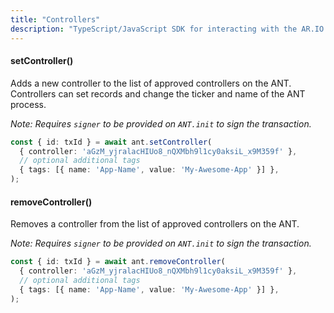 ```yaml
---
title: "Controllers"
description: "TypeScript/JavaScript SDK for interacting with the AR.IO ecosystem"
---
```


#### setController()

Adds a new controller to the list of approved controllers on the ANT. Controllers can set records and change the ticker and name of the ANT process.

_Note: Requires `signer` to be provided on `ANT.init` to sign the transaction._

```typescript
const { id: txId } = await ant.setController(
  { controller: 'aGzM_yjralacHIUo8_nQXMbh9l1cy0aksiL_x9M359f' },
  // optional additional tags
  { tags: [{ name: 'App-Name', value: 'My-Awesome-App' }] },
);
```

#### removeController()

Removes a controller from the list of approved controllers on the ANT.

_Note: Requires `signer` to be provided on `ANT.init` to sign the transaction._

```typescript
const { id: txId } = await ant.removeController(
  { controller: 'aGzM_yjralacHIUo8_nQXMbh9l1cy0aksiL_x9M359f' },
  // optional additional tags
  { tags: [{ name: 'App-Name', value: 'My-Awesome-App' }] },
);
```